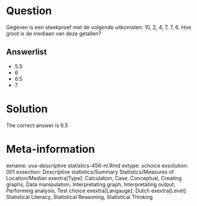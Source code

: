 Question
========

Gegeven is een steekproef met de volgende uitkomsten: 10, 2, 4, 7, 7, 6. Hoe groot is de mediaan van deze getallen?

Answerlist
----------
* 5.5
* 6
* 6.5
* 7

Solution
========

The correct answer is  6.5

Meta-information
================
exname: uva-descriptive statistics-456-nl.Rmd
extype: schoice
exsolution: 001
exsection: Descriptive statistics/Summary Statistics/Measures of Location/Median
exextra[Type]: Calculation, Case, Conceptual, Creating graphs, Data manipulation, Interpretating graph, Interpretating output, Performing analysis, Test choice
exextra[Langauge]: Dutch
exextra[Level]: Statistical Literacy, Statistical Reasoning, Statistical Thinking

